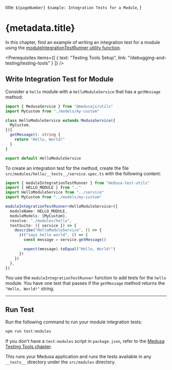 
  title: `${pageNumber} Example: Integration Tests for a Module`,
}

# {metadata.title}

In this chapter, find an example of writing an integration test for a module using the [moduleIntegrationTestRunner utility function](../page.mdx).

<Prerequisites
  items={[
    {
      text: "Testing Tools Setup",
      link: "/debugging-and-testing/testing-tools"
    }
  ]}
/>

## Write Integration Test for Module

Consider a `hello` module with a `HelloModuleService` that has a `getMessage` method:

```ts title="src/modules/hello/service.ts"
import { MedusaService } from "@medusajs/utils"
import MyCustom from "./models/my-custom"

class HelloModuleService extends MedusaService({
  MyCustom,
}){
  getMessage(): string {
    return "Hello, World!"
  }
}

export default HelloModuleService
```

To create an integration test for the method, create the file `src/modules/hello/__tests__/service.spec.ts` with the following content:

```ts title="src/modules/hello/__tests__/service.spec.ts"
import { moduleIntegrationTestRunner } from "medusa-test-utils"
import { HELLO_MODULE } from ".."
import HelloModuleService from "../service"
import MyCustom from "../models/my-custom"

moduleIntegrationTestRunner<HelloModuleService>({
  moduleName: HELLO_MODULE,
  moduleModels: [MyCustom],
  resolve: "./modules/hello",
  testSuite: ({ service }) => {
    describe("HelloModuleService", () => {
      it("says hello world", () => {
        const message = service.getMessage()

        expect(message).toEqual("Hello, World!")
      })
    })
  },
})
```

You use the `moduleIntegrationTestRunner` function to add tests for the `hello` module. You have one test that passes if the `getMessage` method returns the `"Hello, World!"` string.

---

## Run Test

Run the following command to run your module integration tests:

```bash npm2yarn
npm run test:modules
```

<Note title="Tip">

If you don't have a `test:modules` script in `package.json`, refer to the [Medusa Testing Tools chapter](../../page.mdx#add-test-commands).

</Note>

This runs your Medusa application and runs the tests available in any `__tests__` directory under the `src/modules` directory.
